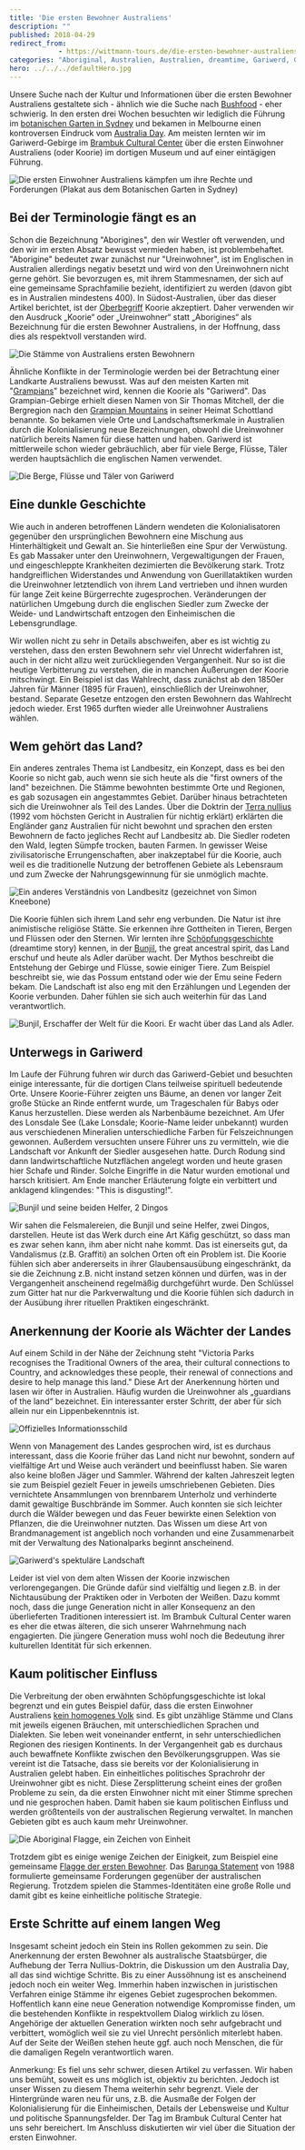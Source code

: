 ```yaml
---
title: 'Die ersten Bewohner Australiens'
description: ""
published: 2018-04-29
redirect_from: 
            - https://wittmann-tours.de/die-ersten-bewohner-australiens/
categories: "Aboriginal, Australien, Australien, dreamtime, Gariwerd, Grampians, Koorie, Politik"
hero: ../../../defaultHero.jpg
---
```

Unsere Suche nach der Kultur und Informationen über die ersten Bewohner Australiens gestaltete sich - ähnlich wie die Suche nach [Bushfood](http://wittmann-tours.de/australien-kulinarisch-bush-tucker/) - eher schwierig. In den ersten drei Wochen besuchten wir lediglich die Führung im [botanischen Garten in Sydney](http://wittmann-tours.de/4-tage-in-sydney/) und bekamen in Melbourne einen kontroversen Eindruck vom [Australia Day](http://wittmann-tours.de/australia-day-in-melbourne/). Am meisten lernten wir im Gariwerd-Gebirge im [Brambuk Cultural Center](http://www.brambuk.com.au/) über die ersten Einwohner Australiens (oder Koorie) im dortigen Museum und auf einer eintägigen Führung.

![Die ersten Einwohner Australiens kämpfen um ihre Rechte und Forderungen (Plakat aus dem Botanischen Garten in Sydney)](http://wittmann-tours.de/wp-content/uploads/2018/04/CW-20180112-104132-4971-1-1024x683.jpg)

<!--more-->

## Bei der Terminologie fängt es an

Schon die Bezeichnung "Aborigines", den wir Westler oft verwenden, und den wir im ersten Absatz bewusst vermieden haben, ist problembehaftet. "Aborigine" bedeutet zwar zunächst nur "Ureinwohner", ist im Englischen in Australien allerdings negativ besetzt und wird von den Ureinwohnern nicht gerne gehört. Sie bevorzugen es, mit ihrem Stammesnamen, der sich auf eine gemeinsame Sprachfamilie bezieht, identifiziert zu werden (davon gibt es in Australien mindestens 400). In Südost-Australien, über das dieser Artikel berichtet, ist der [Oberbegriff](<https://de.wikipedia.org/wiki/Koori_(Aborigines)>) Koorie akzeptiert. Daher verwenden wir den Ausdruck „Koorie“ oder „Ureinwohner“ statt „Aborigines“ als Bezeichnung für die ersten Bewohner Australiens, in der Hoffnung, dass dies als respektvoll verstanden wird.

![Die Stämme von Australiens ersten Bewohnern](http://wittmann-tours.de/wp-content/uploads/2018/04/CW-20180112-101512-4969-1-1024x683.jpg)

Ähnliche Konflikte in der Terminologie werden bei der Betrachtung einer Landkarte Australiens bewusst. Was auf den meisten Karten mit "[Grampians](https://de.wikipedia.org/wiki/Grampians-Nationalpark)" bezeichnet wird, kennen die Koorie als "Gariwerd". Das Grampian-Gebirge erhielt diesen Namen von Sir Thomas Mitchell, der die Bergregion nach den [Grampian Mountains](https://de.wikipedia.org/wiki/Grampian_Mountains) in seiner Heimat Schottland benannte. So bekamen viele Orte und Landschaftsmerkmale in Australien durch die Kolonialisierung neue Bezeichnungen, obwohl die Ureinwohner natürlich bereits Namen für diese hatten und haben. Gariwerd ist mittlerweile schon wieder gebräuchlich, aber für viele Berge, Flüsse, Täler werden hauptsächlich die englischen Namen verwendet.

![Die Berge, Flüsse und Täler von Gariwerd](http://wittmann-tours.de/wp-content/uploads/2018/04/CW-20180131-130142-5286-1-1024x683.jpg)

## Eine dunkle Geschichte

Wie auch in anderen betroffenen Ländern wendeten die Kolonialisatoren gegenüber den ursprünglichen Bewohnern eine Mischung aus Hinterhältigkeit und Gewalt an. Sie hinterließen eine Spur der Verwüstung. Es gab Massaker unter den Ureinwohnern, Vergewaltigungen der Frauen, und eingeschleppte Krankheiten dezimierten die Bevölkerung stark. Trotz handgreiflichen Widerstandes und Anwendung von Guerillataktiken wurden die Ureinwohner letztendlich von ihrem Land vertrieben und ihnen wurden für lange Zeit keine Bürgerrechte zugesprochen. Veränderungen der natürlichen Umgebung durch die englischen Siedler zum Zwecke der Weide- und Landwirtschaft entzogen den Einheimischen die Lebensgrundlage.

Wir wollen nicht zu sehr in Details abschweifen, aber es ist wichtig zu verstehen, dass den ersten Bewohnern sehr viel Unrecht widerfahren ist, auch in der nicht allzu weit zurückliegenden Vergangenheit. Nur so ist die heutige Verbitterung zu verstehen, die in manchen Äußerungen der Koorie mitschwingt. Ein Beispiel ist das Wahlrecht, dass zunächst ab den 1850er Jahren für Männer (1895 für Frauen), einschließlich der Ureinwohner, bestand. Separate Gesetze entzogen den ersten Bewohnern das Wahlrecht jedoch wieder. Erst 1965 durften wieder alle Ureinwohner Australiens wählen.

## Wem gehört das Land?

Ein anderes zentrales Thema ist Landbesitz, ein Konzept, dass es bei den Koorie so nicht gab, auch wenn sie sich heute als die "first owners of the land" bezeichnen. Die Stämme bewohnten bestimmte Orte und Regionen, es gab sozusagen ein angestammtes Gebiet. Darüber hinaus betrachteten sich die Ureinwohner als Teil des Landes. Über die Doktrin der [Terra nullius](https://de.wikipedia.org/wiki/Niemandsland) (1992 vom höchsten Gericht in Australien für nichtig erklärt) erklärten die Engländer ganz Australien für nicht bewohnt und sprachen den ersten Bewohnern de facto jegliches Recht auf Landbesitz ab. Die Siedler rodeten den Wald, legten Sümpfe trocken, bauten Farmen. In gewisser Weise zivilisatorische Errungenschaften, aber inakzeptabel für die Koorie, auch weil es die traditionelle Nutzung der betroffenen Gebiete als Lebensraum und zum Zwecke der Nahrungsgewinnung für sie unmöglich machte.

![Ein anderes Verständnis von Landbesitz (gezeichnet von Simon Kneebone)](http://wittmann-tours.de/wp-content/uploads/2018/04/CW-20180130-140048-5889-1-1024x683.jpg)

Die Koorie fühlen sich ihrem Land sehr eng verbunden. Die Natur ist ihre animistische religiöse Stätte. Sie erkennen ihre Gottheiten in Tieren, Bergen und Flüssen oder den Sternen. Wir lernten ihre [Schöpfungsgeschichte](http://www.brambuk.com.au/assets/pdf/GrampiansNationalParkGariwerdCreationStory.pdf) (dreamtime story) kennen, in der [Bunjil](https://en.wikipedia.org/wiki/Bunjil), the great ancestral spirit, das Land erschuf und heute als Adler darüber wacht. Der Mythos beschreibt die Entstehung der Gebirge und Flüsse, sowie einiger Tiere. Zum Beispiel beschreibt sie, wie das Possum entstand oder wie der Emu seine Federn bekam. Die Landschaft ist also eng mit den Erzählungen und Legenden der Koorie verbunden. Daher fühlen sie sich auch weiterhin für das Land verantwortlich.

![Bunjil, Erschaffer der Welt für die Koori. Er wacht über das Land als Adler.](http://wittmann-tours.de/wp-content/uploads/2018/04/CW-20180201-101136-5359-1-1024x683.jpg)

## Unterwegs in Gariwerd

Im Laufe der Führung fuhren wir durch das Gariwerd-Gebiet und besuchten einige interessante, für die dortigen Clans teilweise spirituell bedeutende Orte. Unsere Koorie-Führer zeigten uns Bäume, an denen vor langer Zeit große Stücke an Rinde entfernt wurde, um Trageschalen für Babys oder Kanus herzustellen. Diese werden als Narbenbäume bezeichnet. Am Ufer des Lonsdale See (Lake Lonsdale; Koorie-Name leider unbekannt) wurden aus verschiedenen Mineralien unterschiedliche Farben für Felszeichnungen gewonnen. Außerdem versuchten unsere Führer uns zu vermitteln, wie die Landschaft vor Ankunft der Siedler ausgesehen hatte. Durch Rodung sind dann landwirtschaftliche Nutzflächen angelegt worden und heute grasen hier Schafe und Rinder. Solche Eingriffe in die Natur wurden emotional und harsch kritisiert. Am Ende mancher Erläuterung folgte ein verbittert und anklagend klingendes: "This is disgusting!".

![Bunjil und seine beiden Helfer, 2 Dingos](http://wittmann-tours.de/wp-content/uploads/2018/04/CW-20180201-103436-5991-1-1024x683.jpg)

Wir sahen die Felsmalereien, die Bunjil und seine Helfer, zwei Dingos, darstellen. Heute ist das Werk durch eine Art Käfig geschützt, so dass man es zwar sehen kann, ihm aber nicht nahe kommt. Das ist einerseits gut, da Vandalismus (z.B. Graffiti) an solchen Orten oft ein Problem ist. Die Koorie fühlen sich aber andererseits in ihrer Glaubensausübung eingeschränkt, da sie die Zeichnung z.B. nicht instand setzen können und dürfen, was in der Vergangenheit anscheinend regelmäßig durchgeführt wurde. Den Schlüssel zum Gitter hat nur die Parkverwaltung und die Koorie fühlen sich dadurch in der Ausübung ihrer rituellen Praktiken eingeschränkt.

## Anerkennung der Koorie als Wächter der Landes

Auf einem Schild in der Nähe der Zeichnung steht "Victoria Parks recognises the Traditional Owners of the area, their cultural connections to Country, and acknowledges these people, their renewal of connections and desire to help manage this land." Diese Art der Anerkennung hörten und lasen wir öfter in Australien. Häufig wurden die Ureinwohner als „guardians of the land“ bezeichnet. Ein interessanter erster Schritt, der aber für sich allein nur ein Lippenbekenntnis ist.

![Offizielles Informationsschild](http://wittmann-tours.de/wp-content/uploads/2018/04/CW-20180201-104721-5993-1-1024x683.jpg)

Wenn von Management des Landes gesprochen wird, ist es durchaus interessant, dass die Koorie früher das Land nicht nur bewohnt, sondern auf vielfältige Art und Weise auch verändert und beeinflusst haben. Sie waren also keine bloßen Jäger und Sammler. Während der kalten Jahreszeit legten sie zum Beispiel gezielt Feuer in jeweils umschriebenen Gebieten. Dies vernichtete Ansammlungen von brennbarem Unterholz und verhinderte damit gewaltige Buschbrände im Sommer. Auch konnten sie sich leichter durch die Wälder bewegen und das Feuer bewirkte einen Selektion von Pflanzen, die die Ureinwohner nutzten. Das Wissen um diese Art von Brandmanagement ist angeblich noch vorhanden und eine Zusammenarbeit mit der Verwaltung des Nationalparks beginnt anscheinend.

![Gariwerd's spektuläre Landschaft](http://wittmann-tours.de/wp-content/uploads/2018/04/CW-20180131-095258-5274-HDR-1-1024x683.jpg)

Leider ist viel von dem alten Wissen der Koorie inzwischen verlorengegangen. Die Gründe dafür sind vielfältig und liegen z.B. in der Nichtausübung der Praktiken oder in Verboten der Weißen. Dazu kommt noch, dass die junge Generation nicht in aller Konsequenz an den überlieferten Traditionen interessiert ist. Im Brambuk Cultural Center waren es eher die etwas älteren, die sich unserer Wahrnehmung nach engagierten. Die jüngere Generation muss wohl noch die Bedeutung ihrer kulturellen Identität für sich erkennen.

## Kaum politischer Einfluss

Die Verbreitung der oben erwähnten Schöpfungsgeschichte ist lokal begrenzt und ein gutes Beispiel dafür, dass die ersten Einwohner Australiens [kein homogenes Volk](https://de.wikipedia.org/wiki/Aborigines) sind. Es gibt unzählige Stämme und Clans mit jeweils eigenen Bräuchen, mit unterschiedlichen Sprachen und Dialekten. Sie leben weit voneinander entfernt, in sehr unterschiedlichen Regionen des riesigen Kontinents. In der Vergangenheit gab es durchaus auch bewaffnete Konflikte zwischen den Bevölkerungsgruppen. Was sie vereint ist die Tatsache, dass sie bereits vor der Kolonialisierung in Australien gelebt haben. Ein einheitliches politisches Sprachrohr der Ureinwohner gibt es nicht. Diese Zersplitterung scheint eines der großen Probleme zu sein, da die ersten Einwohner nicht mit einer Stimme sprechen und nie gesprochen haben. Damit haben sie kaum politischen Einfluss und werden größtenteils von der australischen Regierung verwaltet. In manchen Gebieten gibt es auch kaum mehr Ureinwohner.

![Die Aboriginal Flagge, ein Zeichen von Einheit](http://wittmann-tours.de/wp-content/uploads/2018/04/CW-20180130-135521-5888-1-1024x683.jpg)

Trotzdem gibt es einige wenige Zeichen der Einigkeit, zum Beispiel eine gemeinsame [Flagge der ersten Bewohner](https://de.wikipedia.org/wiki/Flagge_der_Aborigines). Das [Barunga Statement](https://en.wikipedia.org/wiki/Barunga,_Northern_Territory#The_Barunga_Statement) von 1988 formulierte gemeinsame Forderungen gegenüber der australischen Regierung. Trotzdem spielen die Stammes-Identitäten eine große Rolle und damit gibt es keine einheitliche politische Strategie.

## Erste Schritte auf einem langen Weg

Insgesamt scheint jedoch ein Stein ins Rollen gekommen zu sein. Die Anerkennung der ersten Bewohner als australische Staatsbürger, die Aufhebung der Terra Nullius-Doktrin, die Diskussion um den Australia Day, all das sind wichtige Schritte. Bis zu einer Aussöhnung ist es anscheinend jedoch noch ein weiter Weg. Immerhin haben inzwischen in juristischen Verfahren einige Stämme ihr eigenes Gebiet zugesprochen bekommen. Hoffentlich kann eine neue Generation notwendige Kompromisse finden, um die bestehenden Konflikte in respektvollem Dialog wirklich zu lösen. Angehörige der aktuellen Generation wirkten noch sehr aufgebracht und verbittert, womöglich weil sie zu viel Unrecht persönlich miterlebt haben. Auf der Seite der Weißen stehen heute ggf. auch noch Menschen, die für die damaligen Regeln verantwortlich waren.

Anmerkung: Es fiel uns sehr schwer, diesen Artikel zu verfassen. Wir haben uns bemüht, soweit es uns möglich ist, objektiv zu berichten. Jedoch ist unser Wissen zu diesem Thema weiterhin sehr begrenzt. Viele der Hintergründe waren neu für uns, z.B. die Ausmaße der Folgen der Kolonialisierung für die Einheimischen, Details der Lebensweise und Kultur und politische Spannungsfelder. Der Tag im Brambuk Cultural Center hat uns sehr bereichert. Im Anschluss diskutierten wir viel über die Situation der ersten Einwohner.
